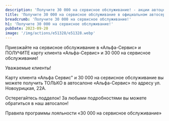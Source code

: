 ```yaml
---
description: 'Получите 30 000 на сервисное обслуживание! - акции автоцентра Альфа'
title: 'Получите 30 000 на сервисное обслуживание в официальном автосервисе General Motors в Самаре. Автоцентр Альфа'
breadcrumb: 'Получите 30 000 на сервисное обслуживание!'
h1: 'Получите 30 000 на сервисное обслуживание!'
pubDate: 2023-09-20
image: '/img/actions/e51328/e51328.webp'
---
```

Приезжайте на сервисное обслуживание в «Альфа-Сервис»
и ПОЛУЧИТЕ карту клиента «Альфа-Сервис» и 30 000 на сервисное обслуживание!

Уважаемые клиенты!

Карту клиента «Альфа Сервис" и 30 000 на сервисное обслуживание вы можете получить ТОЛЬКО в автосалоне «Альфа-Сервис» по адресу ул. Новоурицкая, 22А.

Остерегайтесь подделок! За любыми подробностями вы можете обратиться в наш автосалон!

Правила программы лояльности «30 000 на сервисное обслуживание»